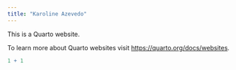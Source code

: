 ```yaml
---
title: "Karoline Azevedo"
---
```


This is a Quarto website.

To learn more about Quarto websites visit <https://quarto.org/docs/websites>.

```r
1 + 1
```
